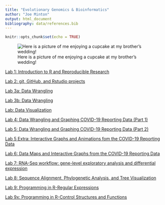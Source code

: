 ```yaml
---
title: "Evolutionary Genomics & Bioinformatics"
author: "Joe Minton"
output: html_document
bibliography: data/references.bib
---
```


```r
knitr::opts_chunk$set(echo = TRUE)
```

![Here is a picture of me enjoying a cupcake at my brother's wedding!](images/IMG_7120.jpeg)

[Lab 1: Introduction to R and Reproducible Research](lab1_joeminton.html) 

[Lab 2: git, GitHub, and Rstudio projects](lab2_joeminton.html)

[Lab 3a: Data Wrangling](lab3a_joeminton.html)

[Lab 3b: Data Wrangling](lab3b_joeminton.html)

[Lab: Data Visualization](labDataVisualization_joeminton.html)

[Lab 4: Data Wrangling and Graphing COVID-19 Reporting Data (Part 1)](lab4_joeminton.html)

[Lab 5: Data Wrangling and Graphing COVID-19 Reporting Data (Part 2)](lab5_joeminton.html)

[Lab 5 Extra: Interactive Graphs and Animations fom the COVID-19 Reporting Data](lab5extra.html)

[Lab 6: Data Maps and Interactive Graphs from the COVID-19 Reporting Data](Lab6.html)

[Lab 7:  RNA-Seq workflow: gene-level exploratory analysis and differential expression](Lab7_joeminton.html)

[Lab 8: Sequence Alignment, Phylogenetic Analysis, and Tree Visualization](lab8_jm.Rmd)

[Lab 9: Programming in R-Regular Expressions](Lab9_jm.html)

[Lab 9x: Programming in R-Control Structures and Functions](lab9x_jm.html)
